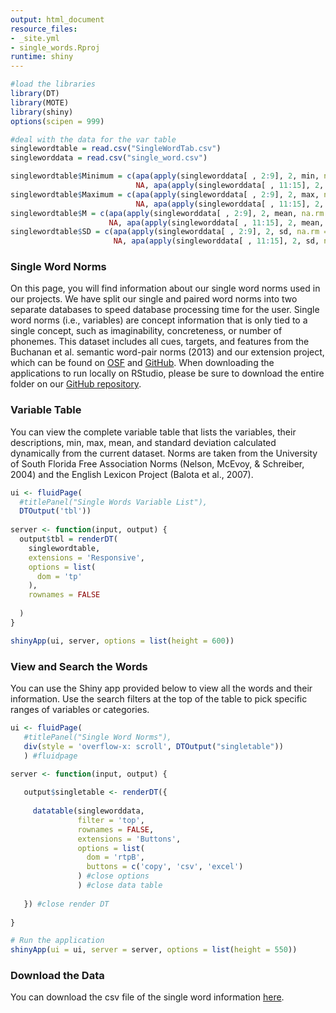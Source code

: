 ```yaml
---
output: html_document
resource_files:
- _site.yml
- single_words.Rproj
runtime: shiny
---
```

<p>

```r
#load the libraries
library(DT)
library(MOTE)
library(shiny)
options(scipen = 999)

#deal with the data for the var table
singlewordtable = read.csv("SingleWordTab.csv")
singleworddata = read.csv("single_word.csv")

singlewordtable$Minimum = c(apa(apply(singleworddata[ , 2:9], 2, min, na.rm = T), 2), 
                            NA, apa(apply(singleworddata[ , 11:15], 2, min, na.rm = T), 2))
singlewordtable$Maximum = c(apa(apply(singleworddata[ , 2:9], 2, max, na.rm = T), 2), 
                            NA, apa(apply(singleworddata[ , 11:15], 2, max, na.rm = T), 2))
singlewordtable$M = c(apa(apply(singleworddata[ , 2:9], 2, mean, na.rm = T), 2), 
                      NA, apa(apply(singleworddata[ , 11:15], 2, mean, na.rm = T), 2))
singlewordtable$SD = c(apa(apply(singleworddata[ , 2:9], 2, sd, na.rm = T), 2), 
                       NA, apa(apply(singleworddata[ , 11:15], 2, sd, na.rm = T), 2))
```

### Single Word Norms

On this page, you will find information about our single word norms used in our projects. We have split our single and paired word norms into two separate databases to speed database processing time for the user. Single word norms (i.e., variables) are concept information that is only tied to a single concept, such as imaginability, concreteness, or number of phonemes. This dataset includes all cues, targets, and features from the Buchanan et al. semantic word-pair norms (2013) and our extension project, which can be found on [OSF](https://osf.io/cjyzw/) and [GitHub](https://github.com/doomlab/Word-Norms-2). When downloading the applications to run locally on RStudio, please be sure to download the entire folder on our [GitHub repository](https://github.com/doomlab/shiny-server/tree/master/wn_single).

### Variable Table

You can view the complete variable table that lists the variables, their descriptions, min, max, mean, and standard deviation calculated dynamically from the current dataset. Norms are taken from the University of South Florida Free Association Norms (Nelson, McEvoy, & Schreiber, 2004) and the English Lexicon Project (Balota et al., 2007).

```r
ui <- fluidPage(
  #titlePanel("Single Words Variable List"),
  DTOutput('tbl'))
  
server <- function(input, output) {
  output$tbl = renderDT(
    singlewordtable, 
    extensions = 'Responsive',
    options = list(
      dom = 'tp'
    ),
    rownames = FALSE
    
  )
}

shinyApp(ui, server, options = list(height = 600))
```

### View and Search the Words

You can use the Shiny app provided below to view all the words and their information. Use the search filters at the top of the table to pick specific ranges of variables or categories.

```r
ui <- fluidPage(
   #titlePanel("Single Word Norms"),
   div(style = 'overflow-x: scroll', DTOutput("singletable"))
   ) #fluidpage

server <- function(input, output) {
   
   output$singletable <- renderDT({
     
     datatable(singleworddata,
               filter = 'top',
               rownames = FALSE,
               extensions = 'Buttons',
               options = list(
                 dom = 'rtpB',
                 buttons = c('copy', 'csv', 'excel')
               ) #close options
               ) #close data table 
     
   }) #close render DT
      
}

# Run the application 
shinyApp(ui = ui, server = server, options = list(height = 550))
```

### Download the Data

You can download the csv file of the single word information [here](https://github.com/doomlab/shiny-server/blob/master/wn_single/single_word.csv).



